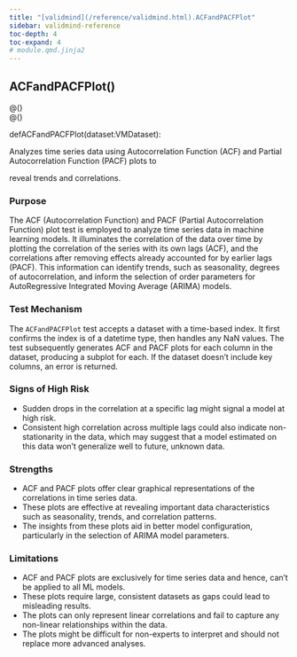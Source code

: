 ```yaml
---
title: "[validmind](/reference/validmind.html).ACFandPACFPlot"
sidebar: validmind-reference
toc-depth: 4
toc-expand: 4
# module.qmd.jinja2
---
```


<!-- function.qmd.jinja2 -->

## ACFandPACFPlot[()]{.muted}

<!-- signatures.jinja2 -->

::: {.signature}

<div class="decorator">@<!-- types.jinja2 - format_type --><!-- types.jinja2 - format_type --><!-- types.jinja2 - format_type --><span class="n"></span><span class="p">(</span><span class="p">)</span></div><div class="decorator">@<!-- types.jinja2 - format_type --><!-- types.jinja2 - format_type --><!-- types.jinja2 - format_type --><span class="n"></span><span class="p">(</span><span class="p">)</span></div>
<span class="kw">def</span><span class="name">ACFandPACFPlot</span>(<span class="param"><span class="n">dataset</span><span class="p">:</span><!-- types.jinja2 - format_type --><span class="n">VMDataset</span></span>):

:::

<!-- docstring.jinja2 -->

Analyzes time series data using Autocorrelation Function (ACF) and Partial Autocorrelation Function (PACF) plots to

reveal trends and correlations.

### Purpose

The ACF (Autocorrelation Function) and PACF (Partial Autocorrelation Function) plot test is employed to analyze time series data in machine learning models. It illuminates the correlation of the data over time by plotting the correlation of the series with its own lags (ACF), and the correlations after removing effects already accounted for by earlier lags (PACF). This information can identify trends, such as seasonality, degrees of autocorrelation, and inform the selection of order parameters for AutoRegressive Integrated Moving Average (ARIMA) models.

### Test Mechanism

The `ACFandPACFPlot` test accepts a dataset with a time-based index. It first confirms the index is of a datetime type, then handles any NaN values. The test subsequently generates ACF and PACF plots for each column in the dataset, producing a subplot for each. If the dataset doesn't include key columns, an error is returned.

### Signs of High Risk

- Sudden drops in the correlation at a specific lag might signal a model at high risk.
- Consistent high correlation across multiple lags could also indicate non-stationarity in the data, which may suggest that a model estimated on this data won't generalize well to future, unknown data.

### Strengths

- ACF and PACF plots offer clear graphical representations of the correlations in time series data.
- These plots are effective at revealing important data characteristics such as seasonality, trends, and correlation patterns.
- The insights from these plots aid in better model configuration, particularly in the selection of ARIMA model parameters.

### Limitations

- ACF and PACF plots are exclusively for time series data and hence, can't be applied to all ML models.
- These plots require large, consistent datasets as gaps could lead to misleading results.
- The plots can only represent linear correlations and fail to capture any non-linear relationships within the data.
- The plots might be difficult for non-experts to interpret and should not replace more advanced analyses.
